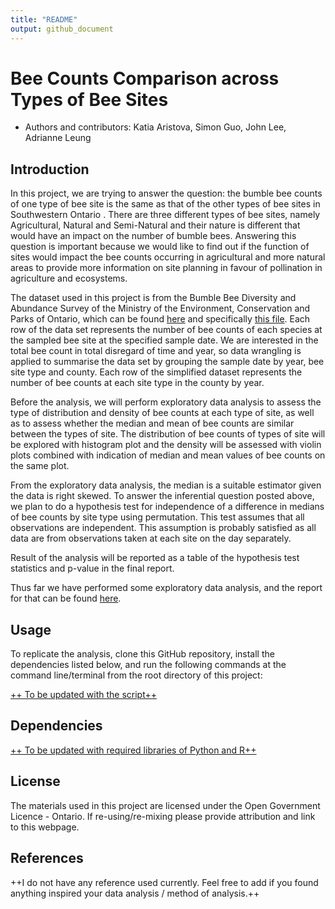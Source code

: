 ```yaml
---
title: "README"
output: github_document
---
```


# Bee Counts Comparison across Types of Bee Sites

-   Authors and contributors: Katia Aristova, Simon Guo, John Lee, Adrianne Leung

## Introduction

In this project, we are trying to answer the question: the bumble bee counts of one type of bee site is the same as that of the other types of bee sites in Southwestern Ontario . There are three different types of bee sites, namely Agricultural, Natural and Semi-Natural and their nature is different that would have an impact on the number of bumble bees. Answering this question is important because we would like to find out if the function of sites would impact the bee counts occurring in agricultural and more natural areas to provide more information on site planning in favour of pollination in agriculture and ecosystems.

The dataset used in this project is from the Bumble Bee Diversity and Abundance Survey of the Ministry of the Environment, Conservation and Parks of Ontario, which can be found [here](https://data.ontario.ca/dataset/bumble-bee-diversity-and-abundance-survey "Bumble Bee Diversity and Abundance Survey") and specifically [this file](https://files.ontario.ca/moe_mapping/downloads/4Other/PHAP/Bumble_Bee_Public_Data.csv "Bumble Bee Public Data"). Each row of the data set represents the number of bee counts of each species at the sampled bee site at the specified sample date. We are interested in the total bee count in total disregard of time and year, so data wrangling is applied to summarise the data set by grouping the sample date by year, bee site type and county. Each row of the simplified dataset represents the number of bee counts at each site type in the county by year.

Before the analysis, we will perform exploratory data analysis to assess the type of distribution and density of bee counts at each type of site, as well as to assess whether the median and mean of bee counts are similar between the types of site. The distribution of bee counts of types of site will be explored with histogram plot and the density will be assessed with violin plots combined with indication of median and mean values of bee counts on the same plot.

From the exploratory data analysis, the median is a suitable estimator given the data is right skewed. To answer the inferential question posted above, we plan to do a hypothesis test for independence of a difference in medians of bee counts by site type using permutation. This test assumes that all observations are independent. This assumption is probably satisfied as all data are from observations taken at each site on the day separately.

Result of the analysis will be reported as a table of the hypothesis test statistics and p-value in the final report.

Thus far we have performed some exploratory data analysis, and the report for that can be found [here](https://github.com/UBC-MDS/DSCI_522_Group26_Bee/blob/main/src/EDA_bee.md "Exploratory data analysis report").

## Usage

To replicate the analysis, clone this GitHub repository, install the dependencies listed below, and run the following commands at the command line/terminal from the root directory of this project:

[++ To be updated with the script++]{.ul}

## Dependencies

[++ To be updated with required libraries of Python and R++]{.ul}

## License

The materials used in this project are licensed under the Open Government Licence - Ontario. If re-using/re-mixing please provide attribution and link to this webpage.

## References

++I do not have any reference used currently. Feel free to add if you found anything inspired your data analysis / method of analysis.++
